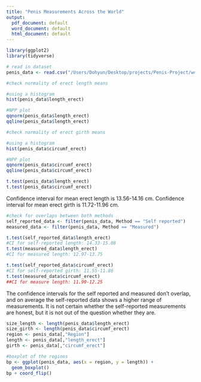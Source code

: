 ```yaml
---
title: "Penis Measurements Across the World"
output:
  pdf_document: default
  word_document: default
  html_document: default
---
```


```r
library(ggplot2)
library(tidyverse)
```

```r
# read in dataset
penis_data <- read.csv("/Users/Dohyun/Desktop/projects/Penis-Project/world_penis_dataset/penis.csv")
```

```r
#check normality of erect length means

#using a histogram
hist(penis_data$length_erect)

#NPP plot
qqnorm(penis_data$length_erect)
qqline(penis_data$length_erect)
```

```r
#check normality of erect girth means

#using a histogram
hist(penis_data$circumf_erect)

#NPP plot
qqnorm(penis_data$circumf_erect)
qqline(penis_data$circumf_erect)
```

```r
t.test(penis_data$length_erect)
t.test(penis_data$circumf_erect)
```

Confidence interval for mean erect length is 13.56-14.16 cm.
Confidence interval for mean erect girth is 11.72-11.96 cm.

```r
#check for overlaps between both methods
self_reported_data <- filter(penis_data, Method == "Self reported")
measured_data <- filter(penis_data, Method == "Measured")

t.test(self_reported_data$length_erect)
#CI for self-reported length: 14.33-15.08
t.test(measured_data$length_erect)
#CI for measured length: 12.97-13.75

t.test(self_reported_data$circumf_erect)
#CI for self-reported girth: 11.55-11.86
t.test(measured_data$circumf_erect)
##CI for measure length: 11.90-12.25
```

The confidence intervals for the self reported and measured don't overlap, and on average the self-reported data shows a higher range of measurements. It is not certain whether the self-reported measurements are honest, but it is not out of the question whether they are.

```r
size_length <- length(penis_data$length_erect)
size_girth <- length(penis_data$circumf_erect)
region <- penis_data[,"Region"]
length <- penis_data[,"length_erect"]
girth <- penis_data[,"circumf_erect"]

#boxplot of the regions
bp <- ggplot(penis_data, aes(x = region, y = length)) +
  geom_boxplot()
bp + coord_flip()

```


